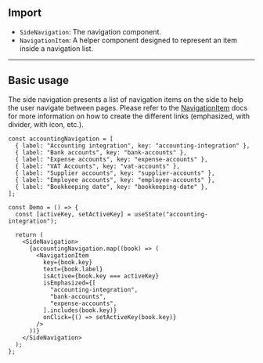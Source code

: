 
## Import

- `SideNavigation`: The navigation component.
- `NavigationItem`: A helper component designed to represent an item inside a navigation list.

---

## Basic usage

The side navigation presents a list of navigation items on the side to help the user navigate between pages. Please refer to the [NavigationItem](/docs/components/navigation-item) docs for more information on how to create the different links (emphasized, with divider, with icon, etc.).

<Preview>
  <DemoSideNavigation />
</Preview>

```tsx
const accountingNavigation = [
  { label: "Accounting integration", key: "accounting-integration" },
  { label: "Bank accounts", key: "bank-accounts" },
  { label: "Expense accounts", key: "expense-accounts" },
  { label: "VAT Accounts", key: "vat-accounts" },
  { label: "Supplier accounts", key: "supplier-accounts" },
  { label: "Employee accounts", key: "employee-accounts" },
  { label: "Bookkeeping date", key: "bookkeeping-date" },
];

const Demo = () => {
  const [activeKey, setActiveKey] = useState("accounting-integration");

  return (
    <SideNavigation>
      {accountingNavigation.map((book) => (
        <NavigationItem
          key={book.key}
          text={book.label}
          isActive={book.key === activeKey}
          isEmphasized={[
            "accounting-integration",
            "bank-accounts",
            "expense-accounts",
          ].includes(book.key)}
          onClick={() => setActiveKey(book.key)}
        />
      ))}
    </SideNavigation>
  );
};
```
